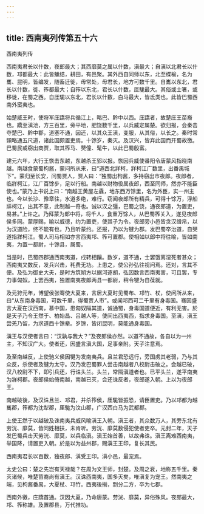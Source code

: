 ```yaml
---
---
---
```

title: 西南夷列传第五十六
---

西南夷列传

西南夷君长以什数，夜郎最大；其西靡莫之属以什数，滇最大；自滇以北君长以什数，邛都最大：此皆魋结，耕田，有邑聚。其外西自同师以东，北至楪榆，名为巂、昆明，皆编发，随畜迁徙，毋常处，毋君长，地方可数千里。自巂以东北，君长以什数，徙、筰都最大；自筰以东北，君长以什数，厓駹最大。其俗或士箸，或移徙，在蜀之西。自厓駹以东北，君长以什数，白马最大，皆氐类也。此皆巴蜀西南外蛮夷也。

始楚威王时，使将军庄蹻将兵循江上，略巴、黔中以西。庄蹻者，故楚庄王苗裔也。蹻至滇池，方三百里，旁平地，肥饶数千里，以兵威定属楚。欲归报，会秦击夺楚巴、黔中郡，道塞不通，因还，以其众王滇，变服，从其俗，以长之。秦时常頞略通五尺道，诸此国颇置吏焉。十馀岁，秦灭。及汉兴，皆弃此国而开蜀故徼。巴蜀民或窃出商贾，取其筰马、僰僮、髦牛，以此巴蜀殷富。

建元六年，大行王恢击东越，东越杀王郢以报。恢因兵威使番阳令唐蒙风指晓南越。南越食蒙蜀枸酱，蒙问所从来，曰“道西北牂柯，牂柯江广数里，出番禺城下”。蒙归至长安，问蜀贾人，贾人曰：“独蜀出枸酱，多持窃出市夜郎。夜郎者，临牂柯江，江广百馀步，足以行船。南越以财物役属夜郎，西至同师，然亦不能臣使也。”蒙乃上书说上曰：“南越王黄屋左纛，地东西万馀里，名为外臣，实一州主也。今以长沙、豫章往，水道多绝，难行。窃闻夜郎所有精兵，可得十馀万，浮船牂柯江，出其不意，此制越一奇也。诚以汉之彊，巴蜀之饶，通夜郎道，为置吏，易甚。”上许之。乃拜蒙为郎中将，将千人，食重万馀人，从巴蜀筰关入，遂见夜郎侯多同。蒙厚赐，喻以威德，约为置吏，使其子为令。夜郎旁小邑皆贪汉缯帛，以为汉道险，终不能有也，乃且听蒙约。还报，乃以为犍为郡。发巴蜀卒治道，自僰道指牂柯江。蜀人司马相如亦言西夷邛、筰可置郡。使相如以郎中将往喻，皆如南夷，为置一都尉，十馀县，属蜀。

当是时，巴蜀四郡通西南夷道，戍转相饟。数岁，道不通，士罢饿离湿死者甚众；西南夷又数反，发兵兴击，秏费无功。上患之，使公孙弘往视问焉。还对，言其不便。及弘为御史大夫，是时方筑朔方以据河逐胡，弘因数言西南夷害，可且罢，专力事匈奴。上罢西夷，独置南夷夜郎两县一都尉，稍令犍为自葆就。

及元狩元年，博望侯张骞使大夏来，言居大夏时见蜀布、邛竹、杖，使问所从来，曰“从东南身毒国，可数千里，得蜀贾人市”。或闻邛西可二千里有身毒国。骞因盛言大夏在汉西南，慕中国，患匈奴隔其道，诚通蜀，身毒国道便近，有利无害。於是天子乃令王然于、柏始昌、吕越人等，使间出西夷西，指求身毒国。至滇，滇王尝羌乃留，为求道西十馀辈。岁馀，皆闭昆明，莫能通身毒国。

滇王与汉使者言曰：“汉孰与我大？”及夜郎侯亦然。以道不通故，各自以为一州主，不知汉广大。使者还，因盛言滇大国，足事亲附。天子注意焉。

及至南越反，上使驰义侯因犍为发南夷兵。且兰君恐远行，旁国虏其老弱，乃与其众反，杀使者及犍为太守。汉乃发巴蜀罪人尝击南越者八校尉击破之。会越已破，汉八校尉不下，即引兵还，行诛头兰。头兰，常隔滇道者也。已平头兰，遂平南夷为牂柯郡。夜郎侯始倚南越，南越已灭，会还诛反者，夜郎遂入朝。上以为夜郎王。

南越破後，及汉诛且兰、邛君，并杀筰侯，厓駹皆振恐，请臣置吏。乃以邛都为越巂郡，筰都为沈犁郡，厓駹为汶山郡，广汉西白马为武都郡。

上使王然于以越破及诛南夷兵威风喻滇王入朝。滇王者，其众数万人，其旁东北有劳洸、靡莫，皆同姓相扶，未肯听。劳洸、靡莫数侵犯使者吏卒。元封二年，天子发巴蜀兵击灭劳洸、靡莫，以兵临滇。滇王始首善，以故弗诛。滇王离难西南夷，举国降，请置吏入朝。於是以为益州郡，赐滇王王印，复长其民。

西南夷君长以百数，独夜郎、滇受王印。滇小邑，最宠焉。

太史公曰：楚之先岂有天禄哉？在周为文王师，封楚。及周之衰，地称五千里。秦灭诸候，唯楚苗裔尚有滇王。汉诛西南夷，国多灭矣，唯滇复为宠王。然南夷之端，见枸酱番禺，大夏杖、邛竹。西夷後揃，剽分二方，卒为七郡。

西南外徼，庄蹻首通。汉因大夏，乃命唐蒙。劳洸、靡莫，异俗殊风。夜郎最大，邛、筰称雄。及置郡县，万代推功。

